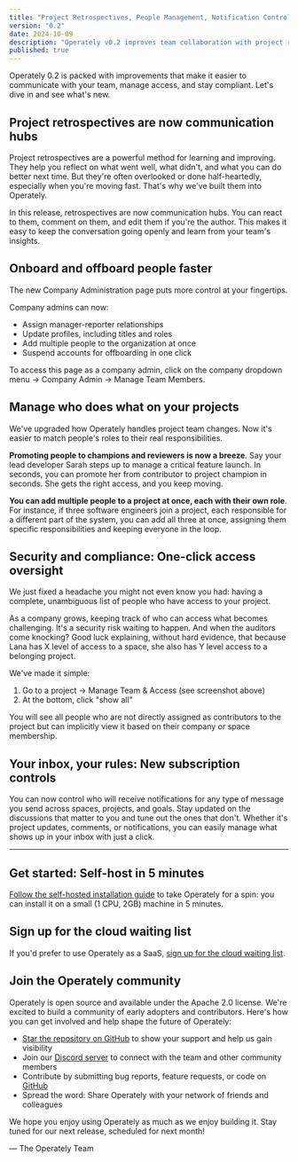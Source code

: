 ```yaml
---
title: "Project Retrospectives, People Management, Notification Controls, and more"
version: "0.2"
date: 2024-10-09
description: "Operately v0.2 improves team collaboration with project retrospectives, streamlined people management, improved access controls, and customizable notification settings."
published: true
---
```




Operately 0.2 is packed with improvements that make it easier to communicate with
your team, manage access, and stay compliant. Let's dive in and see what's new.

## Project retrospectives are now communication hubs

Project retrospectives are a powerful method for learning and improving. They
help you reflect on what went well, what didn't, and what you can do better next
time. But they're often overlooked or done half-heartedly, especially when
you're moving fast. That's why we've built them into Operately.

In this release, retrospectives are now communication hubs. You can react to
them, comment on them, and edit them if you're the author. This makes it easy
to keep the conversation going openly and learn from your team's insights.

<BigImage src={retrospective} alt="Project retrospective"/>

## Onboard and offboard people faster

The new Company Administration page puts more control at your fingertips.

Company admins can now:
- Assign manager-reporter relationships
- Update profiles, including titles and roles
- Add multiple people to the organization at once
- Suspend accounts for offboarding in one click

To access this page as a company admin, click on the company dropdown menu ->
Company Admin -> Manage Team Members.

<BigImage src={peopleManagement} alt="People Management" />

## Manage who does what on your projects

We've upgraded how Operately handles project team changes. Now it's easier to
match people's roles to their real responsibilities.

**Promoting people to champions and reviewers is now a breeze**.
Say your lead developer Sarah steps up to manage a critical feature launch. In
seconds, you can promote her from contributor to project champion in seconds. She gets the right access, and you keep moving.

**You can add multiple people to a project at once, each with their own role**.
For instance, if three software engineers join a project, each responsible for
a different part of the system, you can add all three at once, assigning them
specific responsibilities and keeping everyone in the loop.

<BigImage src={projectTeamAccess} alt="Project Team Access Management" />

## Security and compliance: One-click access oversight

We just fixed a headache you might not even know you had: having
a complete, unambiguous list of people who have access to your project.

As a company grows, keeping track of who can access what becomes challenging.
It's a security risk waiting to happen. And when the auditors come knocking?
Good luck explaining, without hard evidence, that because Lana has X level of
access to a space, she also has Y level access to a belonging project.

We've made it simple:

1. Go to a project -> Manage Team & Access (see screenshot above)
2. At the bottom, click "show all"

You will see all people who are not directly assigned as contributors to the
project but can implicitly view it based on their company or space membership.

<BigImage src={otherPeopleWithAccess} alt="Project access control: other people with access" />

## Your inbox, your rules: New subscription controls

You can now control who will receive notifications for any type of message
you send across spaces, projects, and goals. Stay updated on the
discussions that matter to you and tune out the ones that don't. Whether it's
project updates, comments, or notifications, you can easily manage what shows
up in your inbox with just a click.

<BigImage src={subscribersWidget} alt="Notification subscription control widget" />

---

## Get started: Self-host in 5 minutes

[Follow the self-hosted installation guide][install] to take Operately for
a spin: you can install it on a small (1 CPU, 2GB) machine
in 5 minutes.

## Sign up for the cloud waiting list

If you'd prefer to use Operately as a SaaS, [sign up for the cloud waiting list][waitlist].

## Join the Operately community

Operately is open source and available under the Apache 2.0 license.
We're excited to build a community of early adopters and contributors.
Here's how you can get involved and help shape the future of Operately:

- [Star the repository on GitHub][github] to show your support and help us gain visibility
- Join our [Discord server][discord] to connect with the team and other community members
- Contribute by submitting bug reports, feature requests, or code on [GitHub][github]
- Spread the word: Share Operately with your network of friends and colleagues

We hope you enjoy using Operately as much as we enjoy building it.
Stay tuned for our next release, scheduled for next month!

&mdash; The Operately Team

[install]: https://operately.com/install
[waitlist]: https://docs.google.com/forms/d/e/1FAIpQLSebV6j1nIvyjvyLptZ95mHXoj42XrnBmd5znVnUzU_6ATAJgw/viewform
[discord]: https://discord.com/invite/2ngnragJYV
[github]: https://github.com/operately/operately
